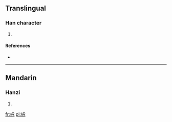 ==Translingual==

===Han character===
{{Han char|rn=75|rad=木|as=05|sn=9|four=|canj=木戈弓水 (DINE)}}

# {{defn|Han|sort=木05}}

====References====
* {{Han ref|kx=0521.121|hdz=21189.050|uh=6810|ud=26640}}

----

==Mandarin==

===Hanzi===
{{cmn-hanzi|pin=[[sǔn]] ([[sun3]]), [[yǒng]] ([[yong3]])|wg=sun<sup>3</sup>, yung<sup>3</sup>}}

# {{defn|Mandarin|sort=木05}}

[[fr:栐]]
[[pl:栐]]